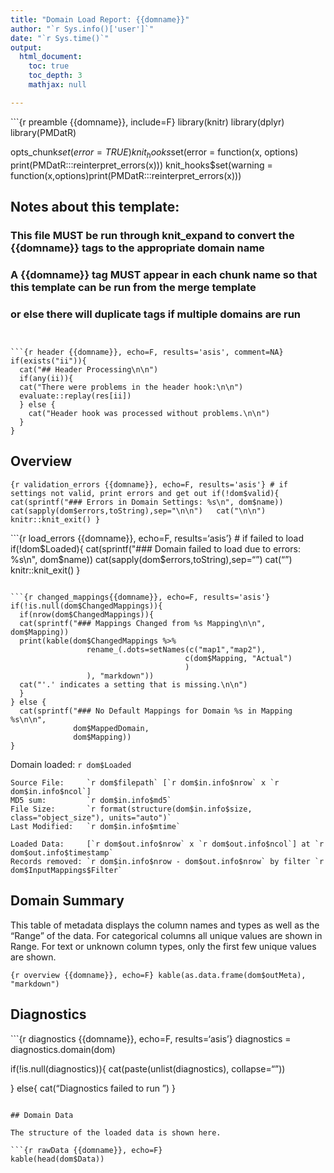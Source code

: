 ```yaml
---
title: "Domain Load Report: {{domname}}"
author: "`r Sys.info()['user']`"
date: "`r Sys.time()`"
output:
  html_document:
    toc: true
    toc_depth: 3
    mathjax: null

---
```


```{r preamble {{domname}}, include=F}
library(knitr)
library(dplyr)
library(PMDatR)

opts_chunk$set(error=TRUE)
knit_hooks$set(error = function(x, options) print(PMDatR:::reinterpret_errors(x)))
knit_hooks$set(warning = function(x,options)print(PMDatR:::reinterpret_errors(x)))

## Notes about this template:
### This file MUST be run through knit_expand to convert the {{domname}} tags to the appropriate domain name
### A {{domname}} tag MUST appear in each chunk name so that this template can be run from the merge template
###   or else there will duplicate tags if multiple domains are run
```


```{r header {{domname}}, echo=F, results='asis', comment=NA}
if(exists("ii")){
  cat("## Header Processing\n\n")
  if(any(ii)){
  cat("There were problems in the header hook:\n\n")
  evaluate::replay(res[ii])
  } else {
    cat("Header hook was processed without problems.\n\n")
  }
}

```

## Overview

```{r validation_errors {{domname}}, echo=F, results='asis'}
# if settings not valid, print errors and get out
if(!dom$valid){
  cat(sprintf("### Errors in Domain Settings: %s\n", dom$name))
  cat(sapply(dom$errors,toString),sep="\n\n")
  cat("\n\n")
  knitr::knit_exit()
}
```

```{r load_errors {{domname}}, echo=F, results='asis'}
# if failed to load
if(!dom$Loaded){
  cat(sprintf("### Domain failed to load due to errors: %s\n", dom$name))
  cat(sapply(dom$errors,toString),sep="\n\n")
  cat("\n\n")
  knitr::knit_exit()
}

```

```{r changed_mappings{{domname}}, echo=F, results='asis'}
if(!is.null(dom$ChangedMappings)){
  if(nrow(dom$ChangedMappings)){
  cat(sprintf("### Mappings Changed from %s Mapping\n\n", dom$Mapping))
  print(kable(dom$ChangedMappings %>% 
                 rename_(.dots=setNames(c("map1","map2"),
                                       c(dom$Mapping, "Actual")
                                       )
                 ), "markdown"))
  cat("'.' indicates a setting that is missing.\n\n")
  }
} else {
  cat(sprintf("### No Default Mappings for Domain %s in Mapping %s\n\n", 
              dom$MappedDomain,
              dom$Mapping))
}

```

Domain loaded: `r dom$Loaded`

    Source File:     `r dom$filepath` [`r dom$in.info$nrow` x `r dom$in.info$ncol`]
    MD5 sum:         `r dom$in.info$md5`
    File Size:       `r format(structure(dom$in.info$size, class="object_size"), units="auto")`
    Last Modified:   `r dom$in.info$mtime`
    
    Loaded Data:     [`r dom$out.info$nrow` x `r dom$out.info$ncol`] at `r dom$out.info$timestamp`
    Records removed: `r dom$in.info$nrow - dom$out.info$nrow` by filter `r dom$InputMappings$Filter`
    
## Domain Summary

This table of metadata displays the column names and types as well as the "Range" of the data.  For categorical columns all unique values are shown in Range.  For text or unknown column types, only the first few unique values are shown.
    
```{r overview {{domname}}, echo=F}
kable(as.data.frame(dom$outMeta), "markdown")
```

## Diagnostics

```{r diagnostics {{domname}}, echo=F, results='asis'}
diagnostics = diagnostics.domain(dom)

if(!is.null(diagnostics)){
  cat(paste(unlist(diagnostics), collapse="\n\n"))
  
} else{
    cat("Diagnostics failed to run \n")
}

```

## Domain Data

The structure of the loaded data is shown here.

```{r rawData {{domname}}, echo=F}
kable(head(dom$Data))
```

